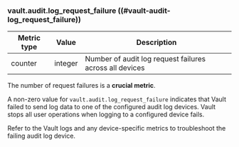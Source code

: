 ### vault.audit.log_request_failure ((#vault-audit-log_request_failure))

Metric type | Value   | Description
----------- | ------- | -----------
counter     | integer | Number of audit log request failures across all devices

The number of request failures is a **crucial metric**.

A non-zero value for `vault.audit.log_request_failure` indicates that Vault
failed to send log data to one of the configured audit log devices. Vault stops all
user operations when logging to a configured device fails.

Refer to the Vault logs and any device-specific metrics to troubleshoot the
failing audit log device.